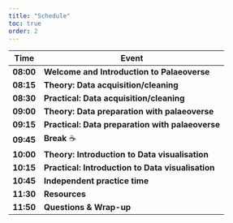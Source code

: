 ```yaml
---
title: "Schedule"
toc: true
order: 2
---
```


| Time      | Event                                             |
|-----------|---------------------------------------------------|
| **08:00** | **Welcome and Introduction to Palaeoverse**       |
| **08:15** | **Theory: Data acquisition/cleaning**             |
| **08:30** | **Practical: Data acquisition/cleaning**          |
| **09:00** | **Theory: Data preparation with palaeoverse**     |
| **09:15** | **Practical: Data preparation with palaeoverse**  |
| **09:45** | **Break** ☕                                      |
| **10:00** | **Theory: Introduction to Data visualisation**    |
| **10:15** | **Practical: Introduction to Data visualisation** |
| **10:45** | **Independent practice time**                     |
| **11:30** | **Resources**                                     |
| **11:50** | **Questions & Wrap-up**                           |
